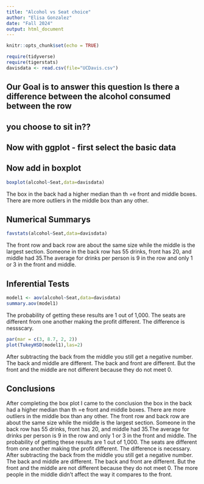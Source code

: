 ```yaml
---
title: "Alcohol vs Seat choice"
author: "Elisa Gonzalez"
date: "Fall 2024"
output: html_document
---
```


```r
knitr::opts_chunk$set(echo = TRUE)
```

```r
require(tidyverse)
require(tigerstats)
davisdata <- read.csv(file="UCDavis.csv")
```
## Our Goal is to answer this question Is there a difference between the alcohol consumed between the row
## you choose to sit in??

## Now with ggplot - first select the basic data

## Now add in boxplot

```r
boxplot(alcohol~Seat,data=davisdata)
```


The box in the back had a higher median than th =e front and middle boxes. There are more outliers in the middle box than any other. 
  

## Numerical Summarys

```r
favstats(alcohol~Seat,data=davisdata)
```


The front row and back row are about the same size while the middle is the largest section. Someone in the back row has 55 drinks, front has 20, and middle had 35.The average for drinks per person is 9 in the row and only 1 or 3 in the front and middle.   


## Inferential Tests

```r
model1 <- aov(alcohol~Seat,data=davisdata)
summary.aov(model1)
```


The probability of getting these results are 1 out of 1,000. The seats are different from one another making the profit different. The difference is nessscary. 


```r
par(mar = c(3, 8.7, 2, 2))
plot(TukeyHSD(model1),las=2)
```


After subtracting the back from the middle you still get a negative number. The back and middle are different. The back and front are different. But the front and the middle are not different because they do not meet 0. 


## Conclusions

After completing the box plot I came to the conclusion the box in the back had a higher median than th =e front and middle boxes. There are more outliers in the middle box than any other. The front row and back row are about the same size while the middle is the largest section. Someone in the back row has 55 drinks, front has 20, and middle had 35.The average for drinks per person is 9 in the row and only 1 or 3 in the front and middle. The probability of getting these results are 1 out of 1,000. The seats are different from one another making the profit different. The difference is necessary. After subtracting the back from the middle you still get a negative number. The back and middle are different. The back and front are different. But the front and the middle are not different because they do not meet 0. The more people in the middle didn't affect the way it compares to the front. 



